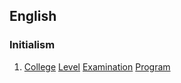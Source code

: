 ==English==
{{wikipedia}}

===Initialism===
{{rfc-header|Initialism}}
{{head|en|initialism}}

# [[college|College]] [[level|Level]] [[examination|Examination]] [[program|Program]]